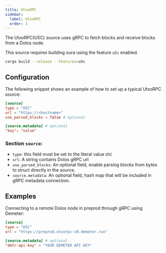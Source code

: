 ```yaml
---
title: UtxoRPC
sidebar:
  label: UtxoRPC
  order: 3
---
```


The UtxoRPC(U5C) source uses gRPC to fetch blocks and receive blocks from a Dolos node.

This source requires building oura using the feature `u5c` enabled.

```sh
cargo build --release --features=u5c
```

## Configuration

The following snippet shows an example of how to set up a typical UtxoRPC source:

```toml
[source]
type = "U5C"
url = "https://<hostname>"
use_parsed_blocks = false # optional

[source.metadata] # optional
"key": "value"
```

### Section `source`:

- `type`: this field must be set to the literal value `U5C`
- `url`: A string contains Dolos gRPC url
- `use_parsed_blocks`: An optional field, enable parsing blocks from bytes to struct directly in the source.
- `source.metadata`: An optional field, hash map that will be included in gRPC metadata connection.

## Examples

Connecting to a remote Dolos node in preprod through gRPC using Demeter:

```toml
[source]
type = "U5C"
url = "https://preprod.utxorpc-v0.demeter.run"

[source.metadata] # optional
"dmtr-api-key" = "YOUR DEMETER API KEY"
```
